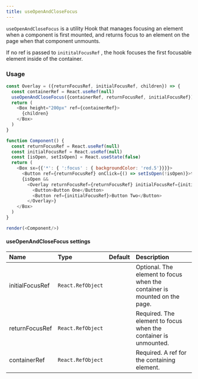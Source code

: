 ```yaml
---
title: useOpenAndCloseFocus
---
```


`useOpenAndCloseFocus` is a utility Hook that manages focusing an element when a component is first mounted, and returns focus to an element on the page when that component unmounts.

If no ref is passed to `inititalFocusRef` , the hook focuses the first focusable element inside of the container.


### Usage

```javascript live noinline
const Overlay = ({returnFocusRef, initialFocusRef, children}) => {
  const containerRef = React.useRef(null)
  useOpenAndCloseFocus({containerRef, returnFocusRef, initialFocusRef})
  return (
    <Box height="200px" ref={containerRef}>
      {children}
    </Box>
  )
}

function Component() {
  const returnFocusRef = React.useRef(null)
  const initialFocusRef = React.useRef(null)
  const [isOpen, setIsOpen] = React.useState(false)
  return (
    <Box sx={{'*': { ':focus' : { backgroundColor: 'red.5'}}}}>
      <Button ref={returnFocusRef} onClick={() => setIsOpen(!isOpen)}>toggle</Button>
      {isOpen &&
        <Overlay returnFocusRef={returnFocusRef} initialFocusRef={initialFocusRef}>
          <Button>Button One</Button>
          <Button ref={initialFocusRef}>Button Two</Button>
        </Overlay>}
    </Box>
  )
}

render(<Component/>)
```


#### useOpenAndCloseFocus settings

| Name | Type | Default | Description |
| :- | :- | :-: | :- |
| initialFocusRef | `React.RefObject` | | Optional. The element to focus when the container is mounted on the page. |
| returnFocusRef | `React.RefObject` | | Required. The element to focus when the container is unmounted. |
| containerRef | `React.RefObject` | | Required. A ref for the containing element. |
